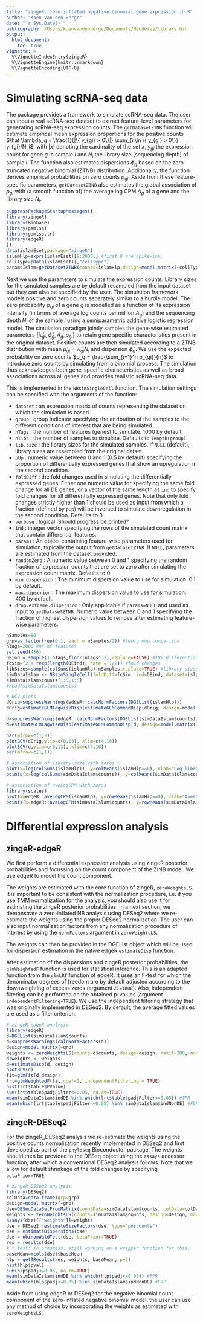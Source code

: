 ```yaml
---
title: "zingeR: zero-inflated negative binomial gene expression in R"
author: "Koen Van den Berge"
date: "`r Sys.Date()`"
bibliography: /Users/koenvandenberge/Documents/Mendeley/library.bib
output:
  html_document:
    toc: true
vignette: >
  %\VignetteIndexEntry{zingeR}
  %\VignetteEngine{knitr::rmarkdown}
  %\VignetteEncoding{UTF-8}
---
```


# Simulating scRNA-seq data

The \texttt{zingeR} package provides a framework to simulate scRNA-seq data. The user can input a real scRNA-seq dataset to extract feature-level parameters for generating scRNA-seq expression counts. The `getDatasetZTNB` function will estimate empirical mean expression proportions for the positive counts $\hat \lambda_g = \frac{1}{|\{ y_{gi} > 0\}|} \sum_{i \in \{ y_{gi} > 0\}} y_{gi}/N_i$, with $|x|$ denoting the cardinality of the set $x$, $y_{gi}$ the  expression count for gene $g$ in sample $i$ and $N_i$ the library size (sequencing depth) of sample $i$. The function also estimates dispersions $\phi_g$ based on the zero-truncated negative binomial (ZTNB) distribution.  Additionally, the function derives empirical probabilities on zero counts $p_{gi}$. Aside from these feature-specific parameters, `getDatasetZTNB` also estimates the global association of $p_{gi}$ with (a smooth function of) the average log CPM $A_g$ of a gene and the library size $N_i$.

```r
suppressPackageStartupMessages({
library(zingeR)
library(Biobase)
library(gamlss)
library(gamlss.tr)
library(edgeR)
})
data(islamEset,package="zingeR")
islamHlp=exprs(islamEset)[9:2008,] #first 8 are spike-ins.
cellType=pData(islamEset)[,"cellType"]
paramsIslam=getDatasetZTNB(counts=islamHlp,design=model.matrix(~cellType))
```

Next we use the parameters to simulate the expression counts. Library sizes for the simulated samples are by default resampled from the input dataset but they can also be specified by the user.
The simulation framework models positive and zero counts separately similar to a hurdle model.
The zero probability $p_{gi}$ of a gene $g$ is modelled as a function of its expression intensity (in terms of average log counts per million $A_g$) and the sequencing depth $N_i$ of the sample $i$ using a semiparametric additive logistic regression model.
The simulation paradigm jointly samples the gene-wise estimated parameters $\{\hat \lambda_{gi}, \hat \phi_g, A_g, p_{gi}\}$ to retain gene specific characteristics present in the original dataset.
Positive counts are then simulated according to a ZTNB distribution with mean $\hat \mu_{gi} = \hat \lambda_{gi} N_i$ and dispersion $\hat \phi_g$.
We use the expected probability on zero counts $p_g = \frac{\sum_{i=1}^n p_{gi}}{n}$ to introduce zero counts by simulating from a binomial process. 
The simulation thus acknowledges both gene-specific characteristics as well as broad associations across all genes and provides realistic scRNA-seq data.

This is implemented in the `NBsimSingleCell` function. The simulation settings can be specified with the arguments of the function:

 - `dataset` : an expression matrix of counts representing the dataset on which the simulation is based.
 - `group` : group indicator specifying the attribution of the samples to the different conditions of interest that are being simulated.
 - `nTags` : the number of features (genes) to simulate. $1000$ by default
 - `nlibs` : the number of samples to simulate. Defaults to `length(group)`.
 - `lib.size` : the library sizes for the simulated samples. If `NULL` (default), library sizes are resampled from the original datset.
 - `pUp` : numeric value between $0$ and $1$ ($0.5$ by default) specifying the proportion of differentially expressed genes that show an upregulation in the second condition.
 - `foldDiff` : the fold changes used in simulating the differentially expressed genes. Either one numeric value for specifying the same fold change for all DE genes, or a vector of the same length as `ind` to specify fold changes for all differentially expressed genes. Note that only fold changes strictly higher than $1$ should be used as input from which a fraction (defined by `pUp`) will be inversed to simulate downregulation in the second condition. Defaults to $3$.
 - `verbose` : logical. Should progress be printed?
 - `ind` : integer vector specifying the rows of the simulated count matrix that contain differential features.
 - `params` : An object containing feature-wise parameters used for simulation, typically the output from `getDatasetZTNB`. If `NULL`, parameters are estimated from the dataset provided.
 - `randomZero` : A numeric value between $0$ and $1$ specifying the random fraction of expression counts that are set to zero after simulating the expression count matrix. Defaults to $0$.
 - `min.dispersion` : The minimum dispersion value to use for simulation. $0.1$ by default.
 - `max.dipserion` : The maximum dispersion value to use for simulation. $400$ by default.
 - `drop.extreme.dispersion` : Only applicable if `params=NULL` and used as input to `getDatasetZTNB`. Numeric value between $0$ and $1$ specifying the fraction of highest dispersion values to remove after estimating feature-wise parameters.

```r
nSamples=80
grp=as.factor(rep(0:1, each = nSamples/2)) #two-group comparison
nTags=2000 #nr of features
set.seed(436)
DEind = sample(1:nTags,floor(nTags*.1),replace=FALSE) #10% differentially expressed
fcSim=(2 + rexp(length(DEind), rate = 1/2)) #fold changes
libSizes=sample(colSums(islamHlp),nSamples,replace=TRUE) #library sizes
simDataIslam <- NBsimSingleCell(foldDiff=fcSim, ind=DEind, dataset=islamHlp, nTags=nTags, group=grp, verbose=TRUE, params=paramsIslam, lib.size=libSizes)
simDataIslam$counts[1:5,1:5]
#head(simDataIslam$counts)

# BCV plots
dOrig=suppressWarnings(edgeR::calcNormFactors(DGEList(islamHlp)))
dOrig=estimateGLMTagwiseDisp(estimateGLMCommonDisp(dOrig, design=model.matrix(~cellType), interval=c(0,10)),prior.df=0)

d=suppressWarnings(edgeR::calcNormFactors(DGEList(simDataIslam$counts)))
d=estimateGLMTagwiseDisp(estimateGLMCommonDisp(d, design=model.matrix(~grp), interval=c(0,10)),prior.df=0)

par(mfrow=c(1,2))
plotBCV(dOrig,ylim=c(0,13), xlim=c(4,16))
plotBCV(d,ylim=c(0,13), xlim=c(4,16))
par(mfrow=c(1,1))

# association of library size with zeros
plot(x=log(colSums(islamHlp)), y=colMeans(islamHlp==0), xlab="Log library size", ylab="Fraction of zeros", xlim=c(5.5,13))
points(x=log(colSums(simDataIslam$counts)), y=colMeans(simDataIslam$counts==0), col=2)

# association of aveLogCPM with zeros
library(scales)
plot(x=edgeR::aveLogCPM(islamHlp), y=rowMeans(islamHlp==0), xlab="Average log CPM", ylab="Fraction of zeros", ylim=c(0,1), col=alpha(1,1/2), pch=19, cex=.3)
points(x=edgeR::aveLogCPM(simDataIslam$counts), y=rowMeans(simDataIslam$counts==0),col=alpha(2,1/2),pch=19,cex=.3)
```

# Differential expression analysis

## zingeR-edgeR

We first perform a differential expression analysis using zingeR posterior probabilities and focussing on the count component of the ZINB model. We use edgeR to model the count component.

The weights are estimated with the core function of zingeR, `zeroWeightsLS`. It is important to be consistent with the normalization procedure, i.e. if you use TMM normalization for the analysis, you should also use it for estimating the zingeR posterior probabilities. In a next section, we demonstrate a zero-inflated NB analysis using DESeq2 where we re-estimate the weights using the proper DESeq2 normalization. The user can also input normalization factors from any normalization procedure of interest by using the `normFactors` argument in `zeroWeightsLS`.

The weights can then be provided in the DGEList object which will be used for dispersion estimation in the native edgeR `estimateDisp` function.

After estimation of the dispersions and zingeR posterior probabilities, the `glmWeightedF` function is used for statistical inference. This is an adapted function from the `glmLRT` function of edgeR. It uses an F-test for which the denominator degrees of freedom are by default adjusted according to the downweighting of excess zeros (argument `ZI=TRUE`). Also, independent filtering can be performed on the obtained p-values (argument `independentFiltering=TRUE`). We use the independent filtering strategy that was originally implemented in DESeq2. By default, the average fitted values are used as a filter criterion.

```r
# zingeR_edgeR analysis
library(edgeR)
d=DGEList(simDataIslam$counts)
d=suppressWarnings(calcNormFactors(d))
design=model.matrix(~grp)
weights <- zeroWeightsLS(counts=d$counts, design=design, maxit=200, normalization="TMM")
d$weights <- weights
d=estimateDisp(d, design)
plotBCV(d)
fit=glmFit(d,design)
lrt=glmWeightedF(fit,coef=2, independentFiltering = TRUE)
hist(lrt$table$PValue)
sum(lrt$table$padjFilter<=0.05, na.rm=TRUE)
mean(simDataIslam$indDE %in% which(lrt$table$padjFilter<=0.05)) #TPR
mean(which(lrt$table$padjFilter<=0.05) %in% simDataIslam$indNonDE) #FDP
``` 

## zingeR-DESeq2

For the zingeR\_DESeq2 analysis we re-estimate the weights using the positive counts normalization recently implemented in DESeq2 and first developed as part of the `phyloseq` Bioconductor package. The weights should then be provided to the DESeq object using the `assays` accessor function, after which a conventional DESeq2 analysis follows. Note that we allow for default shrinkage of the fold changes by specifying `betaPrior=TRUE`.



```r
# zingeR_DESeq2 analysis
library(DESeq2)
colData=data.frame(grp=grp)
design=model.matrix(~grp)
dse=DESeqDataSetFromMatrix(countData=simDataIslam$counts, colData=colData, design=~grp)
weights <- zeroWeightsLS(counts=simDataIslam$counts, design=design, maxit=200, normalization="DESeq2_poscounts", colData=colData, designFormula=~grp)
assays(dse)[["weights"]]=weights
dse = DESeq2::estimateSizeFactors(dse, type="poscounts")
dse = estimateDispersions(dse)
dse = nbinomWaldTest(dse, betaPrior=TRUE)
res = results(dse)
# t test: in progress. still working on a wrapper function for this.
baseMean=mcols(dse)$baseMean
hlp = getTResults(res, weights, baseMean, p=2)
hist(hlp$pval)
sum(hlp$padj<=0.05, na.rm=TRUE)
mean(simDataIslam$indDE %in% which(hlp$padj<=0.05)) #TPR
mean(which(hlp$padj<=0.05) %in% simDataIslam$indNonDE) #FDP
```

Aside from using edgeR or DESeq2 for the negative binomial count component of the zero-inflated negative binomial model, the user can use any method of choice by incorporating the weights as estimated with `zeroWeightsLS`.
